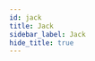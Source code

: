 ```yaml
---
id: jack
title: Jack
sidebar_label: Jack
hide_title: true
---
```


<WikiEntry 
    title= "" 
    pic_url= "" 
    description= ""
    developer= ""
    website= ""
    support_url= ""
    features= ""
    protocol= ""
    os_support= ""
    pricing= ""
    sign_up= ""
    self_hosting= ""
    rec_speed= ""
    req_speed= ""
    max_qual= ""
    latency= ""
    last_update= ""
    open_source= ""
    repo= ""
    ease= ""
    issues= ""
    info= ""
    caution= ""
/>
